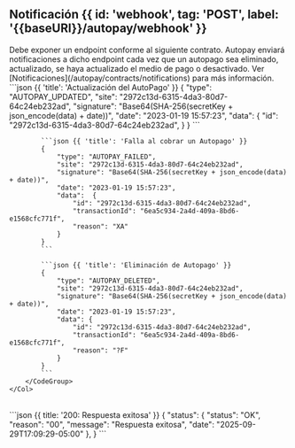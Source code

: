 
## Notificación {{ id: 'webhook', tag: 'POST', label: '{{baseURl}}/autopay/webhook' }}
<Row>
    <Col>
        Debe exponer un endpoint conforme al siguiente contrato. Autopay enviará notificaciones a dicho endpoint cada vez que un autopago sea eliminado, actualizado, se haya actualizado el medio de pago o desactivado.
        Ver [Notificaciones](/autopay/contracts/notifications) para más información.
        <ApiReader
            path="/autopay/webhook"
            method="POST"
            api={props.refs}
        />
    </Col>
    <Col sticky={true}>
        <CodeGroup title="Solicitud" tag="POST" label="{{baseURl}}/autopay/webhook">
            ```json {{ 'title': 'Actualización del AutoPago' }}
            {
                "type": "AUTOPAY_UPDATED",
                "site": "2972c13d-6315-4da3-80d7-64c24eb232ad",
                "signature": "Base64(SHA-256(secretKey + json_encode(data) + date))",
                "date": "2023-01-19 15:57:23",
                "data":  {
                    "id": "2972c13d-6315-4da3-80d7-64c24eb232ad",
                }
            }
            ```

            ```json {{ 'title': 'Falla al cobrar un Autopago' }}
            {
                "type": "AUTOPAY_FAILED",
                "site": "2972c13d-6315-4da3-80d7-64c24eb232ad",
                "signature": "Base64(SHA-256(secretKey + json_encode(data) + date))",
                "date": "2023-01-19 15:57:23",
                "data":  {
                    "id": "2972c13d-6315-4da3-80d7-64c24eb232ad",
                    "transactionId": "6ea5c934-2a4d-409a-8bd6-e1568cfc771f",
                    "reason": "XA"
                }
            }
            ```

            ```json {{ 'title': 'Eliminación de Autopago' }}
            {
                "type": "AUTOPAY_DELETED",
                "site": "2972c13d-6315-4da3-80d7-64c24eb232ad",
                "signature": "Base64(SHA-256(secretKey + json_encode(data) + date))",
                "date": "2023-01-19 15:57:23",
                "data": {
                    "id": "2972c13d-6315-4da3-80d7-64c24eb232ad",
                    "transactionId": "6ea5c934-2a4d-409a-8bd6-e1568cfc771f",
                    "reason": "?F"
                }
            }
            ```
        </CodeGroup>
    </Col>
</Row>

<Row>
    <Col>
        <ApiReader
            path="{{baseURl}}/autopay/webhook"
            method="POST"
            type="response"
            api={props.refs}
        />
    </Col>
    <Col sticky>
        <br />
        <CodeGroup title="Respuesta">
            ```json {{ title: '200: Respuesta exitosa' }}
                {
                  "status": {
                     "status": "OK",
                     "reason": "00",
                     "message": "Respuesta exitosa",
                     "date": "2025-09-29T17:09:29-05:00"
                  },
                }
            ```
        </CodeGroup>
    </Col>
</Row>